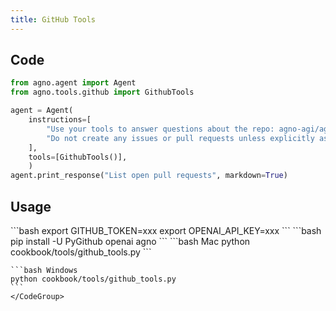 ```yaml
---
title: GitHub Tools
---
```


## Code

```python cookbook/tools/github_tools.py
from agno.agent import Agent
from agno.tools.github import GithubTools

agent = Agent(
    instructions=[
        "Use your tools to answer questions about the repo: agno-agi/agno",
        "Do not create any issues or pull requests unless explicitly asked to do so",
    ],
    tools=[GithubTools()],
    )
agent.print_response("List open pull requests", markdown=True)
```

## Usage

<Steps>
  <Snippet file="create-venv-step.mdx" />

  <Step title="Set your GitHub token">
    ```bash
    export GITHUB_TOKEN=xxx
    export OPENAI_API_KEY=xxx
    ```
  </Step>

  <Step title="Install libraries">
    ```bash
    pip install -U PyGithub openai agno
    ```
  </Step>

  <Step title="Run Agent">
    <CodeGroup>
    ```bash Mac
    python cookbook/tools/github_tools.py
    ```

    ```bash Windows
    python cookbook/tools/github_tools.py
    ```
    </CodeGroup>
  </Step>
</Steps>